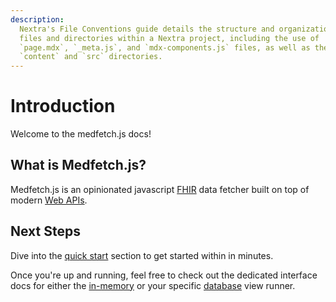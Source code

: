 ```yaml
---
description:
  Nextra's File Conventions guide details the structure and organization of
  files and directories within a Nextra project, including the use of
  `page.mdx`, `_meta.js`, and `mdx-components.js` files, as well as the
  `content` and `src` directories.
---
```




# Introduction

Welcome to the medfetch.js docs!

## What is Medfetch.js?
Medfetch.js is an opinionated javascript [FHIR](https://hl7.org/fhir/) data fetcher built on top of
modern [Web APIs](https://developer.mozilla.org/en-US/docs/Web/API).

## Next Steps
Dive into the [quick start](/quick-start) section to get started within in minutes.

Once you're up and running, feel free to check out the dedicated interface docs
for either the [in-memory](/javascript) or your specific [database](/sql) view runner. 
